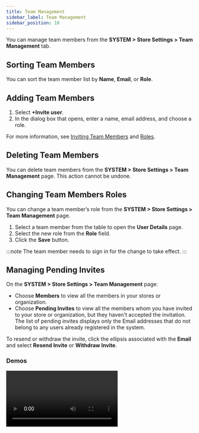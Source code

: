 ```yaml
---
title: Team Management
sidebar_label: Team Management
sidebar_position: 10
---
```


You can manage team members from the **SYSTEM > Store Settings > Team Management** tab.

## Sorting Team Members

You can sort the team member list by **Name**, **Email**, or **Role**.

## Adding Team Members

1. Select **+Invite user**.
1. In the dialog box that opens, enter a name, email address, and choose a role.

For more information, see [Inviting Team Members](/docs/commerce-manager/team-management/#adding-team-members) and [Roles](/guides/Getting-Started/team-management).

## Deleting Team Members

You can delete team members from the **SYSTEM > Store Settings > Team Management** page. This action cannot be undone.

## Changing Team Members Roles

You can change a team member’s role from the **SYSTEM > Store Settings > Team Management** page.

1. Select a team member from the table to open the **User Details** page.
1. Select the new role from the **Role** field.
1. Click the **Save** button.

:::note
The team member needs to sign in for the change to take effect.
:::

## Managing Pending Invites

On the **SYSTEM > Store Settings > Team Management** page:
- Choose **Members** to view all the members in your stores or organization.
- Choose **Pending Invites** to view all the members whom you have invited to your store or organization, but they haven't accepted the invitation. The list of pending invites displays only the Email addresses that do not belong to any users already registered in the system.

To resend or withdraw the invite, click the ellipsis associated with the **Email** and select **Resend Invite** or **Withdraw Invite**.

### Demos

<Video
  mediaSrc="https://www.youtube.com/embed/kNNRGPrqHXg"
  mediaType="embed"
  title="Understanding Roles in Commerce Manager" />

